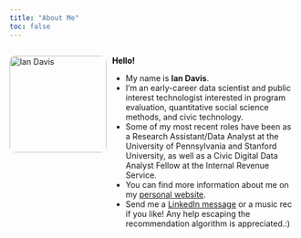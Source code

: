 ```yaml
---
title: "About Me"
toc: false
---
```


<div style="display: flex; gap: 10px; align-items: flex-start;">

<img src="images/profile2.1.png" alt="Ian Davis" style="width: 170px; border-radius: 10px;">

<div>
  <p><span style="color:black; font-weight:bold">Hello!</span></p>
  
  - My name is **Ian Davis**. 
  - I'm an early-career data scientist and public interest technologist interested in program evaluation, quantitative social science methods, and civic technology.
  - Some of my most recent roles have been as a Research Assistant/Data Analyst at the University of Pennsylvania and Stanford University, as well as a Civic Digital Data Analyst Fellow at the Internal Revenue Service.
  - You can find more information about me on my [personal website](https://www.iandavis1937.com).
  - Send me a [LinkedIn message](https://www.linkedin.com/in/ian-davis-b53364b1/) or a music rec if you like! Any help escaping the recommendation algorithm is appreciated.:)
</div>

</div>
